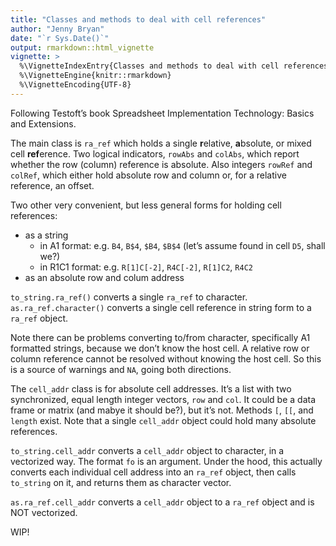 ```yaml
---
title: "Classes and methods to deal with cell references"
author: "Jenny Bryan"
date: "`r Sys.Date()`"
output: rmarkdown::html_vignette
vignette: >
  %\VignetteIndexEntry{Classes and methods to deal with cell references}
  %\VignetteEngine{knitr::rmarkdown}
  %\VignetteEncoding{UTF-8}
---
```


Following Testoft's book Spreadsheet Implementation Technology: Basics and Extensions.

The main class is `ra_ref` which holds a single **r**elative, **a**bsolute, or mixed cell **ref**erence. Two logical indicators, `rowAbs` and `colAbs`, which report whether the row (column) reference is absolute. Also integers `rowRef` and `colRef`, which either hold absolute row and column or, for a relative reference, an offset.

Two other very convenient, but less general forms for holding cell references:

  * as a string
    - in A1 format: e.g. `B4`, `B$4`, `$B4`, `$B$4` (let's assume found in cell `D5`, shall we?)
    - in R1C1 format: e.g. `R[1]C[-2]`, `R4C[-2]`, `R[1]C2`, `R4C2`
  * as an absolute row and colum address

`to_string.ra_ref()` converts a single `ra_ref` to character.  
`as.ra_ref.character()` converts a single cell reference in string form to a `ra_ref` object.  

Note there can be problems converting to/from character, specifically A1 formatted strings, because we don't know the host cell. A relative row or column reference cannot be resolved without knowing the host cell. So this is a source of warnings and `NA`, going both directions. 

The `cell_addr` class is for absolute cell addresses. It's a list with two synchronized, equal length integer vectors, `row` and `col`. It could be a data frame or matrix (and mabye it should be?), but it's not. Methods `[`, `[[`, and `length` exist. Note that a single `cell_addr` object could hold many absolute references.

`to_string.cell_addr` converts a `cell_addr` object to character, in a vectorized way. The format `fo` is an argument. Under the hood, this actually converts each individual cell address into an `ra_ref` object, then calls `to_string` on it, and returns them as character vector.

`as.ra_ref.cell_addr` converts a `cell_addr` object to a `ra_ref` object and is NOT vectorized.

WIP!

